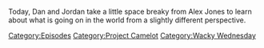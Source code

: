 {{DEFAULTSORT:
    #_EPISODE_0686:Continental Negotiations
}}{{Episode
    | title           = Continental Negotiations
    | caption         = Listen to this episode on [https://knowledgefight.libsyn.com/686-continental-negotiations Libsyn] [https://open.spotify.com/episode/0oQzbpG9FkPVExonyUQPAz Spotify], Read the [[Transcript/686: Continental Negotiations|Unofficial Transcript]]
    | episodeNumber   = 686
    | length          = 01:09:08
    | airDate         = May 27, 2022
    | episodeType     = [[:Category:Project Camelot|Project Camelot]], [[:Category:Wacky Wednesday|Wacky Wednesday]]
    | previousEpisode = [[685: Formulaic Objections Part 7]]
    | nextEpisode     = [[687: May 24, 2022]]
}}

{{Stub}}

Today, Dan and Jordan take a little space breaky from Alex Jones to learn about what is going on in the world from a slightly different perspective.

[[Category:Episodes]]
[[Category:Project Camelot]]
[[Category:Wacky Wednesday]]

